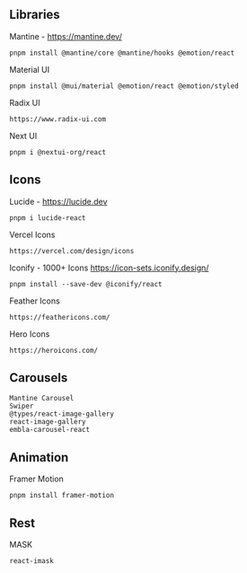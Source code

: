 ## Libraries


Mantine - https://mantine.dev/
```url copy
pnpm install @mantine/core @mantine/hooks @emotion/react
```
Material UI
```url copy
pnpm install @mui/material @emotion/react @emotion/styled
```

Radix UI
```url copy
https://www.radix-ui.com
```

Next UI
```url copy
pnpm i @nextui-org/react
```

## Icons
Lucide - https://lucide.dev
```url copy
pnpm i lucide-react
```
Vercel Icons
```url copy
https://vercel.com/design/icons
```

Iconify - 1000+ Icons https://icon-sets.iconify.design/
```url copy
pnpm install --save-dev @iconify/react
```
Feather Icons
```url copy
https://feathericons.com/
```
Hero Icons
```url copy
https://heroicons.com/
```


## Carousels
```
Mantine Carousel
Swiper
@types/react-image-gallery
react-image-gallery
embla-carousel-react
```


## Animation

Framer Motion
```
pnpm install framer-motion
```


## Rest
MASK
```
react-imask
```
